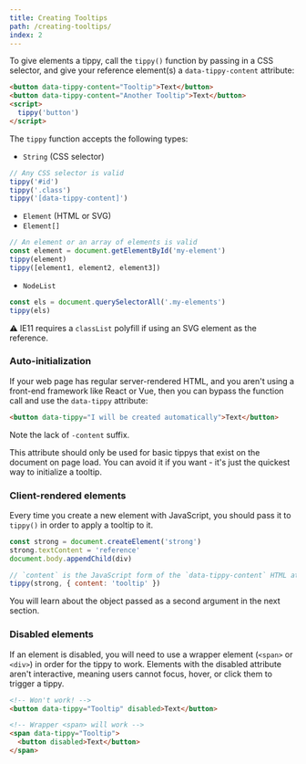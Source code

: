 ```yaml
---
title: Creating Tooltips
path: /creating-tooltips/
index: 2
---
```



To give elements a tippy, call the `tippy()` function by passing in a CSS
selector, and give your reference element(s) a `data-tippy-content` attribute:

```html
<button data-tippy-content="Tooltip">Text</button>
<button data-tippy-content="Another Tooltip">Text</button>
<script>
  tippy('button')
</script>
```

The `tippy` function accepts the following types:

- `String` (CSS selector)

```js
// Any CSS selector is valid
tippy('#id')
tippy('.class')
tippy('[data-tippy-content]')
```

- `Element` (HTML or SVG)
- `Element[]`

```js
// An element or an array of elements is valid
const element = document.getElementById('my-element')
tippy(element)
tippy([element1, element2, element3])
```

- `NodeList`

```js
const els = document.querySelectorAll('.my-elements')
tippy(els)
```

⚠️ IE11 requires a `classList` polyfill if using an SVG element as the
reference.

### Auto-initialization

If your web page has regular server-rendered HTML, and you aren't using a
front-end framework like React or Vue, then you can bypass the function call and
use the `data-tippy` attribute:

```html
<button data-tippy="I will be created automatically">Text</button>
```

Note the lack of `-content` suffix.

This attribute should only be used for basic tippys that exist on the document
on page load. You can avoid it if you want - it's just the quickest way to
initialize a tooltip.

### Client-rendered elements

Every time you create a new element with JavaScript, you should pass it to
`tippy()` in order to apply a tooltip to it.

```js
const strong = document.createElement('strong')
strong.textContent = 'reference'
document.body.appendChild(div)

// `content` is the JavaScript form of the `data-tippy-content` HTML attribute
tippy(strong, { content: 'tooltip' })
```

You will learn about the object passed as a second argument in the next section.

### Disabled elements

If an element is disabled, you will need to use a wrapper element (`<span>` or
`<div>`) in order for the tippy to work. Elements with the disabled attribute
aren't interactive, meaning users cannot focus, hover, or click them to trigger
a tippy.

<!-- prettier-ignore -->
```html
<!-- Won't work! -->
<button data-tippy="Tooltip" disabled>Text</button>

<!-- Wrapper <span> will work -->
<span data-tippy="Tooltip">
  <button disabled>Text</button>
</span>
```
